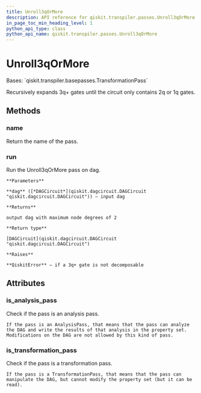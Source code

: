 ```yaml
---
title: Unroll3qOrMore
description: API reference for qiskit.transpiler.passes.Unroll3qOrMore
in_page_toc_min_heading_level: 1
python_api_type: class
python_api_name: qiskit.transpiler.passes.Unroll3qOrMore
---
```


# Unroll3qOrMore

<Class id="qiskit.transpiler.passes.Unroll3qOrMore" isDedicatedPage={true} github="https://github.com/qiskit/qiskit/tree/stable/0.18/qiskit/transpiler/passes/basis/unroll_3q_or_more.py" signature="Unroll3qOrMore(*args, **kwargs)" modifiers="class">
  Bases: `qiskit.transpiler.basepasses.TransformationPass`

  Recursively expands 3q+ gates until the circuit only contains 2q or 1q gates.

  ## Methods

  <span id="qiskit-transpiler-passes-unroll3qormore-name" />

  ### name

  <Function id="qiskit.transpiler.passes.Unroll3qOrMore.name" signature="Unroll3qOrMore.name()">
    Return the name of the pass.
  </Function>

  <span id="qiskit-transpiler-passes-unroll3qormore-run" />

  ### run

  <Function id="qiskit.transpiler.passes.Unroll3qOrMore.run" signature="Unroll3qOrMore.run(dag)">
    Run the Unroll3qOrMore pass on dag.

    **Parameters**

    **dag** ([*DAGCircuit*](qiskit.dagcircuit.DAGCircuit "qiskit.dagcircuit.DAGCircuit")) – input dag

    **Returns**

    output dag with maximum node degrees of 2

    **Return type**

    [DAGCircuit](qiskit.dagcircuit.DAGCircuit "qiskit.dagcircuit.DAGCircuit")

    **Raises**

    **QiskitError** – if a 3q+ gate is not decomposable
  </Function>

  ## Attributes

  ### is\_analysis\_pass

  <Attribute id="qiskit.transpiler.passes.Unroll3qOrMore.is_analysis_pass">
    Check if the pass is an analysis pass.

    If the pass is an AnalysisPass, that means that the pass can analyze the DAG and write the results of that analysis in the property set. Modifications on the DAG are not allowed by this kind of pass.
  </Attribute>

  ### is\_transformation\_pass

  <Attribute id="qiskit.transpiler.passes.Unroll3qOrMore.is_transformation_pass">
    Check if the pass is a transformation pass.

    If the pass is a TransformationPass, that means that the pass can manipulate the DAG, but cannot modify the property set (but it can be read).
  </Attribute>
</Class>


